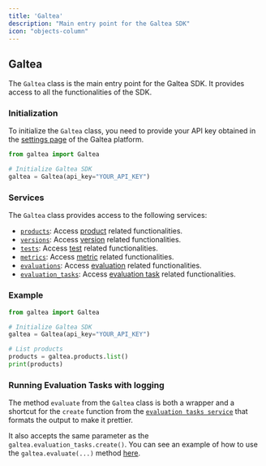 ```yaml
---
title: 'Galtea'
description: "Main entry point for the Galtea SDK"
icon: "objects-column"
---
```


## Galtea

The `Galtea` class is the main entry point for the Galtea SDK. It provides access to all the functionalities of the SDK.

### Initialization

To initialize the `Galtea` class, you need to provide your API key obtained in the [settings page](https://platform.galtea.ai/settings) of the Galtea platform.

```python
from galtea import Galtea

# Initialize Galtea SDK
galtea = Galtea(api_key="YOUR_API_KEY")
```

### Services

The `Galtea` class provides access to the following services:

- [`products`](/sdk/api/product-service): Access [product](/concepts/product) related functionalities.
- [`versions`](/sdk/api/version-service): Access [version](/concepts/product/version) related functionalities.
- [`tests`](/sdk/api/test-service): Access [test](/concepts/product/test) related functionalities.
- [`metrics`](/sdk/api/metrics-service): Access [metric](/concepts/metric-type) related functionalities.
- [`evaluations`](/sdk/api/evaluation-service): Access [evaluation](/concepts/product/evaluation) related functionalities.
- [`evaluation_tasks`](/sdk/api/evaluation-task-service): Access [evaluation task](/concepts/product/evaluation/task) related functionalities.


### Example

```python
from galtea import Galtea

# Initialize Galtea SDK
galtea = Galtea(api_key="YOUR_API_KEY")

# List products
products = galtea.products.list()
print(products)
```

### Running Evaluation Tasks with logging

The method `evaluate` from the `Galtea` class is both a wrapper and a shortcut for the `create` function from the [`evaluation tasks service`](/sdk/api/evaluation-task-service#create-evaluation-task) that formats the output to make it prettier.

It also accepts the same parameter as the `galtea.evaluation_tasks.create()`.
You can see an example of how to use the `galtea.evaluate(...)` method [here](/sdk/examples/create-evaluation#batch-processing-evaluation-tasks).
